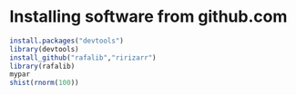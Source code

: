 # Installing software from github.com

```r
install.packages("devtools")
library(devtools)
install_github("rafalib","ririzarr")
library(rafalib)
mypar
shist(rnorm(100))
```

